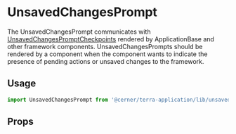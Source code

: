 
# UnsavedChangesPrompt

The UnsavedChangesPrompt communicates with [UnsavedChangesPromptCheckpoints](/application/cerner-terra-application-docs/components/unsaved-changes-prompt-checkpoint)
rendered by ApplicationBase and other framework components. UnsavedChangesPrompts should be rendered by a component when the component wants to indicate the presence
of pending actions or unsaved changes to the framework.

## Usage

```jsx
import UnsavedChangesPrompt from '@cerner/terra-application/lib/unsaved-changes-prompt';
```

## Props

<UnsavedChangesPromptProps />

